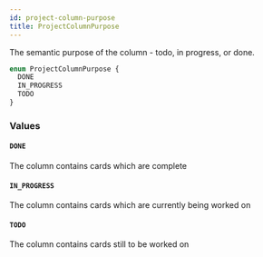 ```yaml
---
id: project-column-purpose
title: ProjectColumnPurpose
---
```


The semantic purpose of the column - todo, in progress, or done.

```graphql
enum ProjectColumnPurpose {
  DONE
  IN_PROGRESS
  TODO
}
```

### Values

#### `DONE`

The column contains cards which are complete

#### `IN_PROGRESS`

The column contains cards which are currently being worked on

#### `TODO`

The column contains cards still to be worked on
